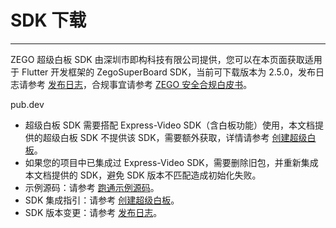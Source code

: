 # SDK 下载

- - -

ZEGO 超级白板 SDK 由深圳市即构科技有限公司提供，您可以在本页面获取适用于 Flutter 开发框架的 ZegoSuperBoard SDK，当前可下载版本为 2.5.0，发布日志请参考 [发布日志](./Product%20Desc/Release%20Note.mdx)，合规事宜请参考 [ZEGO 安全合规白皮书](https://doc-zh.zego.im/policies-and-agreements/zego-security-and-compliance-white-paper)。

<Card title="ZegoSuperBoard SDK v2.5.0" href="https://pub.dev/packages/zego_superboard" target="_blank">
pub.dev
</Card>

<Note title="Note">

- 超级白板 SDK 需要搭配 Express-Video SDK（含白板功能）使用，本文档提供的超级白板 SDK 不提供该 SDK，需要额外获取，详情请参考 [创建超级白板](./Quick%20Start/create%20white%20board.mdx)。
- 如果您的项目中已集成过 Express-Video SDK，需要删除旧包，并重新集成本文档提供的 SDK，避免 SDK 版本不匹配造成初始化失败。
- 示例源码：请参考 [跑通示例源码](./Quick%20Start/Run%20Demo.mdx)。
- SDK 集成指引：请参考 [创建超级白板](./Quick%20Start/create%20white%20board.mdx)。
- SDK 版本变更：请参考 [发布日志](./Product%20Desc/Release%20Note.mdx)。
</Note>


